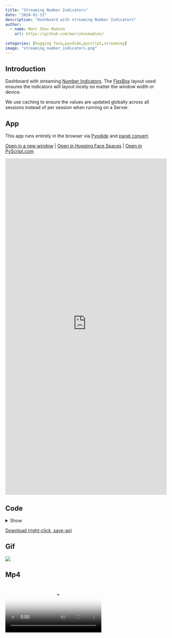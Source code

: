 ```yaml
---
title: "Streaming Number Indicators"
date: "2024-01-13"
description: "Dashboard with streaming Number Indicators"
author:
  - name: Marc Skov Madsen
    url: https://github.com/marcskovmadsen/  
    
categories: [hugging face,pyodide,pyscript,streaming]
image: "streaming_number_indicators.png"
---
```


## Introduction

Dashboard with streaming [Number Indicators](https://panel.holoviz.org/reference/indicators/Number.html). The [FlexBox](https://panel.holoviz.org/reference/layouts/FlexBox.html) layout used ensures the indicators will layout nicely no matter the window width or device.

We use caching to ensure the values are updated globally across all sessions instead of per session when running on a Server.

## App

This app runs entirely in the browser via [Pyodide](https://pyodide.org) and [panel convert](https://panel.holoviz.org/how_to/wasm/convert.html).

<a href="https://awesome-panel-streaming-number-indicators.static.hf.space" target="_blank">Open in a new window</a> | <a href="https://huggingface.co/spaces/awesome-panel/streaming_number_indicators" target="_blank">Open in Hugging Face Spaces</a> | <a href="https://pyscript.com/@awesome-panel/streaming-number-indicators" target="_blank">Open in PyScript.com</a>

<iframe
	src="https://awesome-panel-streaming-number-indicators.static.hf.space"
	frameborder="0"
	style="width:100%;height:1050px"
></iframe>

## Code

<details>
<summary>Show</summary>
```.python
```
</details>

<a href="https://raw.githubusercontent.com/awesome-panel/awesome-panel/main/examples/streaming_number_indicators.py" download>Download (right-click, save-as)</a>

## Gif

<img src="https://cdn.awesome-panel.org/resources/streaming_number_indicators/streaming_number_indicators.gif"></img>

## Mp4

<video poster="https://cdn.awesome-panel.org/resources/streaming_number_indicators/streaming_number_indicators.png" controls>
  <source src="https://cdn.awesome-panel.org/resources/streaming_number_indicators/streaming_number_indicators.mp4" type="video/mp4">
  Your browser does not support HTML video.
</video>

## Png

<img src="https://cdn.awesome-panel.org/resources/streaming_number_indicators/streaming_number_indicators.png"></img>

## Social

Please share on social media. Thanks.

<a href="https://x.com/awesome_panel/status/1746120196283326908?s=20" target="_blank"><i class="bi bi-twitter"></i></a> <a href="https://www.linkedin.com/posts/awesome-panel-org_python-pyscript-python-activity-7151886774900793345-3Pgk" target="_blank"><i class="bi bi-linkedin"></i></a>